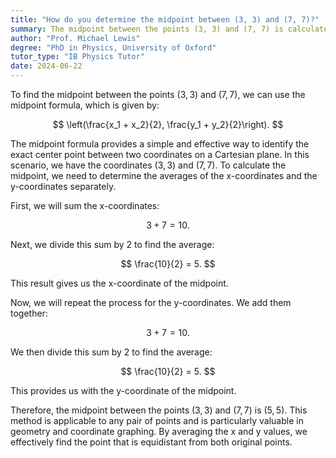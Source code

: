 ```yaml
---
title: "How do you determine the midpoint between (3, 3) and (7, 7)?"
summary: The midpoint between the points (3, 3) and (7, 7) is calculated using the formula $(\frac{x_1 + x_2}{2}, \frac{y_1 + y_2}{2})$.
author: "Prof. Michael Lewis"
degree: "PhD in Physics, University of Oxford"
tutor_type: "IB Physics Tutor"
date: 2024-06-22
---
```


To find the midpoint between the points $(3, 3)$ and $(7, 7)$, we can use the midpoint formula, which is given by:

$$
\left(\frac{x_1 + x_2}{2}, \frac{y_1 + y_2}{2}\right).
$$

The midpoint formula provides a simple and effective way to identify the exact center point between two coordinates on a Cartesian plane. In this scenario, we have the coordinates $(3, 3)$ and $(7, 7)$. To calculate the midpoint, we need to determine the averages of the x-coordinates and the y-coordinates separately.

First, we will sum the x-coordinates:

$$
3 + 7 = 10.
$$

Next, we divide this sum by $2$ to find the average:

$$
\frac{10}{2} = 5.
$$

This result gives us the x-coordinate of the midpoint.

Now, we will repeat the process for the y-coordinates. We add them together:

$$
3 + 7 = 10.
$$

We then divide this sum by $2$ to find the average:

$$
\frac{10}{2} = 5.
$$

This provides us with the y-coordinate of the midpoint.

Therefore, the midpoint between the points $(3, 3)$ and $(7, 7)$ is $(5, 5)$. This method is applicable to any pair of points and is particularly valuable in geometry and coordinate graphing. By averaging the x and y values, we effectively find the point that is equidistant from both original points.
    
